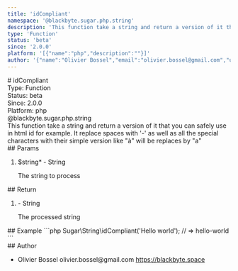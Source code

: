 ```yaml
---
title: 'idCompliant'
namespace: '@blackbyte.sugar.php.string'
description: 'This function take a string and return a version of it that you can safely use in html id for example. It replace spaces with &#39;-&#39; as well as all the special characters with their simple version like &quot;à&quot; will be replaces by &quot;a&quot;'
type: 'Function'
status: 'beta'
since: '2.0.0'
platform: '[{"name":"php","description":""}]'
author: '{"name":"Olivier Bossel","email":"olivier.bossel@gmail.com","url":"https://blackbyte.space"}'
---
```


<div class="docmap-mdx">
  # idCompliant
  <div class="_metas">
    <div class="_type">
      <span class="_type-label">Type:</span>
      <span class="_type-value">Function</span>
    </div>
    <div class="_status">
      <span class="_status-label">Status:</span>
      <span class="_status-value -beta">beta</span>
    </div>
    <div class="_since">
      <span class="_since-label">Since:</span>
      <span class="_since-value">2.0.0</span>
    </div>
    <div class="_platform">
      <span class="_platform-label">Platform:</span>
      <span class="_platform-value -php">php</span>
    </div>
  </div>
  <div class="_namespace">@blackbyte.sugar.php.string</div>
  <div class="_description typo-lead typo-format">
    This function take a string and return a version of it that you can safely
    use in html id for example. It replace spaces with &#39;-&#39; as well as
    all the special characters with their simple version like &quot;à&quot; will
    be replaces by &quot;a&quot;
  </div>
  <div class="_params">
    ## Params
    <ol class="_list">
      <li class="_item">
        <span class="_name">
          $string<span class="_required">*</span>
        </span>
        <span class="_default">-</span> <span class="_type">String</span>
        <p class="_description">The string to process</p>
      </li>
    </ol>
  </div>
  <div class="_return">
    ## Return
    <ol class="_list">
      <li class="_item">
        <span class="_default">-</span>
        <span class="_type">String</span>
        <p class="_description">The processed string</p>
      </li>
    </ol>
  </div>
  <div class="_examples">
    ## Example ```php Sugar\String\idCompliant('Hello world'); // => hello-world
    ```
  </div>
  <div class="_author">
    ## Author
    <ul class="_list">
      <li class="_item">
        <span class="_name">Olivier Bossel</span>
        <span class="_email">olivier.bossel@gmail.com</span>
        <a href="https://blackbyte.space" target="_blank" class="_url">
          https://blackbyte.space
        </a>
      </li>
    </ul>
  </div>
</div>
